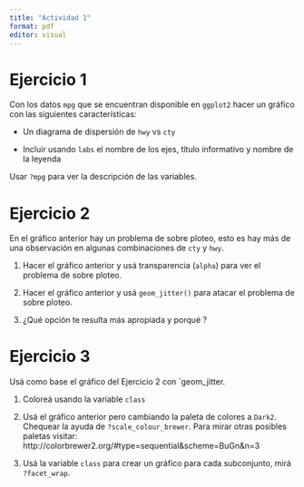 ```yaml
---
title: "Actividad 1"
format: pdf
editor: visual
---
```


# Ejercicio 1

Con los datos `mpg` que se encuentran disponible en `ggplot2` hacer un gráfico con las siguientes características:

-   Un diagrama de dispersión de `hwy` vs `cty`

-   Incluir usando `labs` el nombre de los ejes, título informativo y nombre de la leyenda

Usar `?mpg` para ver la descripción de las variables.

# Ejercicio 2

En el gráfico anterior hay un problema de sobre ploteo, esto es hay más de una observación en algunas combinaciones de `cty` y `hwy`.

1.  Hacer el gráfico anterior y usá transparencia (`alpha`) para ver el problema de sobre ploteo.

2.  Hacer el gráfico anterior y usá `geom_jitter()` para atacar el problema de sobre ploteo.

3.  ¿Qué opción te resulta más apropiada y porqué ?

# Ejercicio 3

Usá como base el gráfico del Ejercicio 2 con \`geom_jitter.

1.  Coloreá usando la variable `class`

2.  Usá el gráfico anterior pero cambiando la paleta de colores a `Dark2`. Chequear la ayuda de `?scale_colour_brewer`. Para mirar otras posibles paletas visitar: http://colorbrewer2.org/#type=sequential&scheme=BuGn&n=3

3.  Usá la variable `class` para crear un gráfico para cada subconjunto, mirá `?facet_wrap`.
